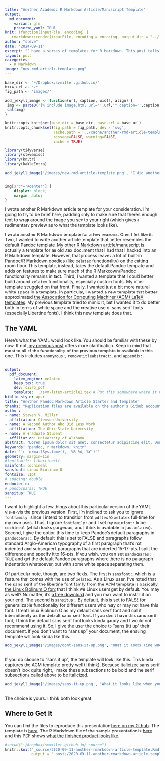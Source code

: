 ```yaml
---
title: "Another Academic R Markdown Article/Manuscript Template"
output:
  md_document:
    variant: gfm
    preserve_yaml: TRUE
knit: (function(inputFile, encoding) {
   rmarkdown::render(inputFile, encoding = encoding, output_dir = "../_posts") })
author: "steve"
date: '2020-09-11'
excerpt: "I have a series of templates for R Markdown. This post talks about another academic article/manuscript template I made."
layout: post
categories:
  - R Markdown
image: "new-rmd-article-template.png"
---
```


```r

base_dir <- "~/Dropbox/svmiller.github.io/"
base_url <- "/"
fig_path <- "images/"

add_jekyll_image <- function(url, caption, width, align) {
 img <- paste0('{% include image.html url="',url,'" caption="',caption,'" width=',width,' align="',align,'" %}')
 cat(img)
}

knitr::opts_knit$set(base.dir = base_dir, base.url = base_url)
knitr::opts_chunk$set(fig.path = fig_path, dev = 'svg',
                      cache.path = '../cache/another-rmd-article-template/',
                      message=FALSE, warning=FALSE,
                      cache = TRUE) 

library(tidyverse)
library(stevemisc)
library(knitr)
library(kableExtra)


```

```r
 
add_jekyll_image('/images/new-rmd-article-template.png', "I did another thing. Here's what it looks like.", "500", "right")
 
```

<style>
img[src*='#center'] { 
    display: block;
    margin: auto;
}
</style>

```css
img[src*='#center'] { 
    display: block;
    margin: auto;
}
```


I wrote another R Markdown article template for your consideration. I'm going to try to be brief here, padding only to make sure that there's enough text to wrap around the image you see to your right (which gives a rudimentary preview as to what the template looks like). 

I wrote another R Markdown template for a few reasons. One, I felt like it. Two, I wanted to write another article template that better resembles the default Pandoc template. My [other R Markdown article/manuscript](http://svmiller.com/blog/2016/02/svm-r-markdown-manuscript/) is actually a template for an old .tex document that I had that I hacked into an R Markdown template. However, that process leaves a lot of built-in Pandoc/R Markdown goodies (like `xelatex` functionality) on the cutting room floor. This template, instead, takes the default Pandoc template and adds on features to make sure much of the R Markdown/Pandoc functionality remains in tact. Third, I wanted a template that I could better build around `xelatex` functionality, especially custom fonts. My other template struggled on that front. Finally, I wanted just a bit more natural white space in a template. In particular, I wanted a new template that better approximated [the Association for Computing Machiner (ACM) LaTeX templates](https://www.latextemplates.com/template/acm-publications). My previous template tried to mimic it, but I wanted it to do better both in terms of white space and the creative use of sans serif fonts (especially Libertine fonts). I think this new template does that.

## The YAML

Here's what the YAML would look like. You should be familiar with these by now. If not, [my previous post](http://svmiller.com/blog/2016/02/svm-r-markdown-manuscript/) offers more clarification. Keep in mind that most to all of the functionality of the previous template is available in this one. This includes `anonymous:`, `removetitleabstract:`, and `appendix:`.

```yaml
---
output: 
  pdf_document:
    latex_engine: xelatex
    keep_tex: true
    dev: cairo_pdf
    template: ../svm-latex-article2.tex # Put this somewhere where it makes sense, obviously
biblio-style: apsr
title: "Another Pandoc Markdown Article Starter and Template"
thanks: "Replication files are available on the author's Github account (http://github.com/svmiller/svm-r-markdown-templates). **Current version**: `r format(Sys.time(), '%B %d, %Y')`; **Corresponding author**: steven.v.miller@gmail.com."
author:
- name: Steven V. Miller
  affiliation: Clemson University
- name: A Second Author Who Did Less Work
  affiliation: The Ohio State University
- name: A Graduate Student
  affiliation: University of Alabama
abstract: "Lorem ipsum dolor sit amet, consectetur adipiscing elit. Donec sit amet libero justo. Pellentesque eget nibh ex. Aliquam tincidunt egestas lectus id ullamcorper. Proin tellus orci, posuere sed cursus at, bibendum ac odio. Nam consequat non ante eget aliquam. Nulla facilisis tincidunt elit. Nunc hendrerit pellentesque quam, eu imperdiet ipsum porttitor ut. Interdum et malesuada fames ac ante ipsum primis in faucibus. Suspendisse potenti. Duis vitae nibh mauris. Duis nec sem sit amet ante dictum mattis. Suspendisse diam velit, maximus eget commodo at, faucibus et nisi. Ut a pellentesque eros, sit amet suscipit eros. Nunc tincidunt quis risus suscipit vestibulum. Quisque eu fringilla massa."
keywords: "pandoc, r markdown, knitr"
date: "`r format(Sys.time(), '%B %d, %Y')`"
geometry: margin=1in
#fontfamily: libertineotf
mainfont: cochineal
sansfont: Linux Biolinum O
fontsize: 11pt
# spacing: double
endnote: no
# pandocparas: TRUE
sansitup: TRUE
---
```

I want to highlight a few things about this particular version of the YAML vis-a-vis the previous version. First, I'm inclined to ask you to ignore `fontfamily:` since I intend to transition from `pdftex` to `xelatex` full-time for my own uses. Thus, I ignore `fontfamily:` and I set my `mainfont:` to be `cochineal` (which looks gorgeous, and I think is available in just `xelatex`). Second, I give the option this time to keep Pandoc's default paragraphs in `pandocparas:`. By default, this is set to FALSE and paragraphs follow standard Anglo-American typography of a first paragraph that's not indented and subsequent paragraphs that are indented 15-17-pts. I split the difference and specify it to 16-pts. If you wish, you can set `pandocparas: TRUE` and get the default Pandoc paragraphs where there is no paragraph indentation whatsoever, but with some white space separating them.

Of particular note, though, are two fields. The first is `sansfont:`, which is a feature that comes with the use of `xelatex`. As a Linux user, I've noted that the sans serif of the libertine font family from the ACM template is basically [the Linux Biolinum O font](https://fonts2u.com/linux-biolinum-o.font) that I think we Linux users get by default. You may as well? No matter, it's [a free download](https://fonts2u.com/linux-biolinum-o.font)  and you may want to install it on your end. The second is `sansitup:`. By default, this is set to FALSE for generalizable functionality for different users who may or may not have this font. I treat Linux Biolinum O as my default sans serif font and call it intermittently as the default sans serif font. If you don't have this sans serif font, I think the default sans serif font looks kinda gaudy and I would not recommend using it. So, I give the user the choice to "sans (it) up" their document. If you don't want to "sans up" your document, the ensuing template will look kinda like this.

```r
 
add_jekyll_image('/images/dont-sans-it-up.png', "What it looks like when you don't sans it up.", "859", "center")
 
```

<!-- ![](../../../../../../images/dont-sans-it-up.png#center) -->

If you do choose to "sans it up", the template will look like this. This kinda captures the ACM template pretty well (I think). Because italicized sans serif doesn't look quite right, I make these subsections to be bold and the serif subsections called above to be italicized.

```r
 
add_jekyll_image('/images/sans-it-up.png', "What it looks like when you decide to sans it up.", "869", "center")
 
```

<!-- ![](../../../../../../images/sans-it-up.png#center) -->


The choice is yours. I think both look great.

## Where to Get It

You can find the files to reproduce this presentation [here on my Github](https://github.com/svmiller/svm-r-markdown-templates/tree/master/article2-example). The template is [here](https://github.com/svmiller/svm-r-markdown-templates/blob/master/svm-latex-article2.tex). The R Markdown file of the sample presentation is [here](https://github.com/svmiller/svm-r-markdown-templates/blob/master/article2-example/svm-article2-example.Rmd) and this PDF shows [what the finished product looks like](https://github.com/svmiller/svm-r-markdown-templates/blob/master/article2-example/svm-article2-example.pdf). 

```r
#setwd("~/Dropbox/svmiller.github.io/_source")
knitr::knit("_source/2020-09-11-another-rmarkdown-article-template.Rmd",
            output = "_posts/2020-09-11-another-rmarkdown-article-template.md")

```
